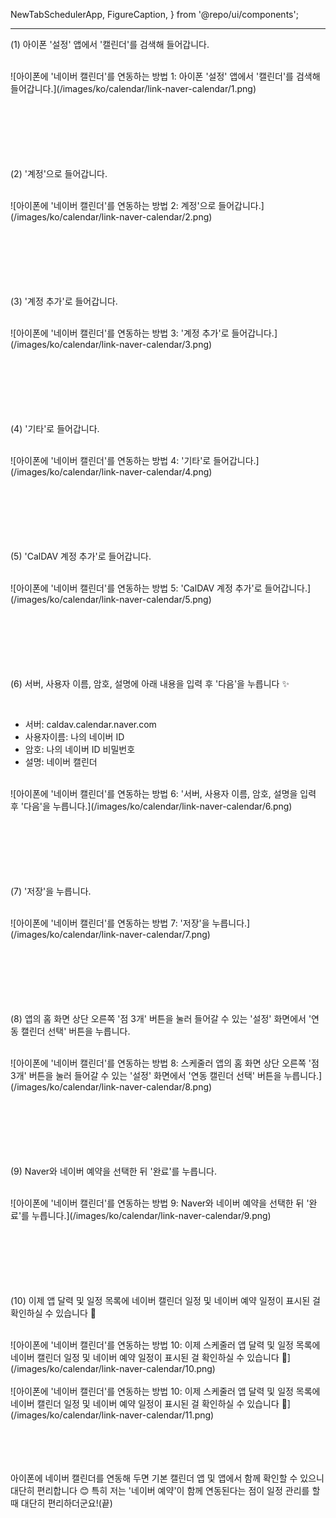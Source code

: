   NewTabSchedulerApp,
  FigureCaption,
} from '@repo/ui/components';

---

(1) 아이폰 '설정' 앱에서 '캘린더'를 검색해 들어갑니다.

<br />

<FigureCaption caption="아이폰에 '네이버 캘린더'를 연동하는 방법 1: 아이폰 '설정' 앱에서 '캘린더'를 검색해 들어갑니다.">
  ![아이폰에 '네이버 캘린더'를 연동하는 방법 1: 아이폰 '설정' 앱에서 '캘린더'를 검색해 들어갑니다.](/images/ko/calendar/link-naver-calendar/1.png)
</FigureCaption>

<br />
<br />
<br />
<br />
<br />
<br />
<br />

(2) '계정'으로 들어갑니다.

<br />

<FigureCaption caption="아이폰에 '네이버 캘린더'를 연동하는 방법 2: 계정'으로 들어갑니다.">
  ![아이폰에 '네이버 캘린더'를 연동하는 방법 2: 계정'으로 들어갑니다.](/images/ko/calendar/link-naver-calendar/2.png)
</FigureCaption>

<br />
<br />
<br />
<br />
<br />
<br />
<br />

(3) '계정 추가'로 들어갑니다.

<br />

<FigureCaption caption="아이폰에 '네이버 캘린더'를 연동하는 방법 3: '계정 추가'로 들어갑니다.">
  ![아이폰에 '네이버 캘린더'를 연동하는 방법 3: '계정 추가'로 들어갑니다.](/images/ko/calendar/link-naver-calendar/3.png)
</FigureCaption>

<br />
<br />
<br />
<br />
<br />
<br />
<br />

(4) '기타'로 들어갑니다.

<br />

<FigureCaption caption="아이폰에 '네이버 캘린더'를 연동하는 방법 4: '기타'로 들어갑니다.">
  ![아이폰에 '네이버 캘린더'를 연동하는 방법 4: '기타'로 들어갑니다.](/images/ko/calendar/link-naver-calendar/4.png)
</FigureCaption>

<br />
<br />
<br />
<br />
<br />
<br />
<br />

(5) 'CalDAV 계정 추가'로 들어갑니다.

<br />

<FigureCaption caption="아이폰에 '네이버 캘린더'를 연동하는 방법 5: 'CalDAV 계정 추가'로 들어갑니다.">
  ![아이폰에 '네이버 캘린더'를 연동하는 방법 5: 'CalDAV 계정 추가'로 들어갑니다.](/images/ko/calendar/link-naver-calendar/5.png)
</FigureCaption>

<br />
<br />
<br />
<br />
<br />
<br />
<br />

(6) 서버, 사용자 이름, 암호, 설명에 아래 내용을 입력 후 '다음'을 누릅니다 ✨

<br />

- 서버: caldav.calendar.naver.com
- 사용자이름: 나의 네이버 ID
- 암호: 나의 네이버 ID 비밀번호
- 설명: 네이버 캘린더

<br />

<FigureCaption caption="아이폰에 '네이버 캘린더'를 연동하는 방법 6: '서버, 사용자 이름, 암호, 설명을 입력 후 '다음'을 누릅니다.">
  ![아이폰에 '네이버 캘린더'를 연동하는 방법 6: '서버, 사용자 이름, 암호, 설명을 입력 후 '다음'을 누릅니다.](/images/ko/calendar/link-naver-calendar/6.png)
</FigureCaption>

<br />
<br />
<br />
<br />
<br />
<br />
<br />

(7) '저장'을 누릅니다.

<br />

<FigureCaption caption="아이폰에 '네이버 캘린더'를 연동하는 방법 7: '저장'을 누릅니다.">
  ![아이폰에 '네이버 캘린더'를 연동하는 방법 7: '저장'을 누릅니다.](/images/ko/calendar/link-naver-calendar/7.png)
</FigureCaption>

<br />
<br />
<br />
<br />
<br />
<br />
<br />

(8) <NewTabSchedulerApp locale='ko' /> 앱의 홈 화면 상단 오른쪽 '점 3개' 버튼을 눌러 들어갈 수 있는 '설정' 화면에서 '연동 캘린더 선택' 버튼을 누릅니다.

<br />

<FigureCaption caption="아이폰에 '네이버 캘린더'를 연동하는 방법 8: 스케줄러 앱의 홈 화면 상단 오른쪽 '점 3개' 버튼을 눌러 들어갈 수 있는 '설정' 화면에서 '연동 캘린더 선택' 버튼을 누릅니다.">
  ![아이폰에 '네이버 캘린더'를 연동하는 방법 8: 스케줄러 앱의 홈 화면 상단 오른쪽 '점 3개' 버튼을 눌러 들어갈 수 있는 '설정' 화면에서 '연동 캘린더 선택' 버튼을 누릅니다.](/images/ko/calendar/link-naver-calendar/8.png)
</FigureCaption>

<br />
<br />
<br />
<br />
<br />
<br />
<br />

(9) Naver와 네이버 예약을 선택한 뒤 '완료'를 누릅니다.

<br />

<FigureCaption caption="아이폰에 '네이버 캘린더'를 연동하는 방법 9: Naver와 네이버 예약을 선택한 뒤 '완료'를 누릅니다.">
  ![아이폰에 '네이버 캘린더'를 연동하는 방법 9: Naver와 네이버 예약을 선택한 뒤 '완료'를 누릅니다.](/images/ko/calendar/link-naver-calendar/9.png)
</FigureCaption>

<br />
<br />
<br />
<br />
<br />
<br />
<br />

(10) 이제 <NewTabSchedulerApp locale='ko' /> 앱 달력 및 일정 목록에 네이버 캘린더 일정 및 네이버 예약 일정이 표시된 걸 확인하실 수 있습니다 🎉

<br />

<FigureCaption caption="아이폰에 '네이버 캘린더'를 연동하는 방법 10: 이제 스케줄러 앱 달력 및 일정 목록에 네이버 캘린더 일정 및 네이버 예약 일정이 표시된 걸 확인하실 수 있습니다 🎉">
  ![아이폰에 '네이버 캘린더'를 연동하는 방법 10: 이제 스케줄러 앱 달력 및 일정 목록에 네이버 캘린더 일정 및 네이버 예약 일정이 표시된 걸 확인하실 수 있습니다 🎉](/images/ko/calendar/link-naver-calendar/10.png)
</FigureCaption>

<br />
<br />

<FigureCaption caption="아이폰에 '네이버 캘린더'를 연동하는 방법 10: 이제 스케줄러 앱 달력 및 일정 목록에 네이버 캘린더 일정 및 네이버 예약 일정이 표시된 걸 확인하실 수 있습니다 🎉">
  ![아이폰에 '네이버 캘린더'를 연동하는 방법 10: 이제 스케줄러 앱 달력 및 일정 목록에 네이버 캘린더 일정 및 네이버 예약 일정이 표시된 걸 확인하실 수 있습니다 🎉](/images/ko/calendar/link-naver-calendar/11.png)
</FigureCaption>

<br />
<br />
<br />
<br />
<br />

아이폰에 네이버 캘린더를 연동해 두면 기본 캘린더 앱 및 <NewTabSchedulerApp locale='ko' /> 앱에서 함께 확인할 수 있으니 대단히 편리합니다 😊 특히 저는 '네이버 예약'이 함께 연동된다는 점이 일정 관리를 할 때 대단히 편리하더군요!(끝)